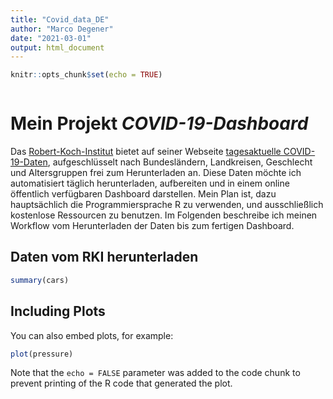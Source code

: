 ```yaml
---
title: "Covid_data_DE"
author: "Marco Degener"
date: "2021-03-01"
output: html_document
---
```


```r
knitr::opts_chunk$set(echo = TRUE)



```

# Mein Projekt _COVID-19-Dashboard_

Das [Robert-Koch-Institut](https://www.rki.de/DE) bietet auf seiner Webseite [tagesaktuelle COVID-19-Daten](https://npgeo-corona-npgeo-de.hub.arcgis.com/datasets/dd4580c810204019a7b8eb3e0b329dd6_0?orderBy=Meldedatum), aufgeschlüsselt nach Bundesländern, Landkreisen, Geschlecht und Altersgruppen frei zum Herunterladen an. Diese Daten möchte ich automatisiert täglich herunterladen, aufbereiten und in einem online öffentlich verfügbaren Dashboard darstellen. Mein Plan ist, dazu hauptsächlich die Programmiersprache R zu verwenden, und ausschließlich kostenlose Ressourcen zu benutzen. Im Folgenden beschreibe ich meinen Workflow vom Herunterladen der Daten bis zum fertigen Dashboard.

## Daten vom RKI herunterladen

 

```r
summary(cars)
```

## Including Plots

You can also embed plots, for example:

```r
plot(pressure)
```

Note that the `echo = FALSE` parameter was added to the code chunk to prevent printing of the R code that generated the plot.
